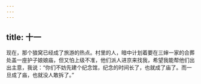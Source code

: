 ```yaml
---
---
---
```

title: 十一
---





现在，那个狼窝已经成了旅游的热点。村里的人，暗中计划着要在三婶一家的合葬处盖一座护子娘娘庙，但又怕上级不准，他们派人进京来找我，希望我能帮他们出出主意，我说：“你们不妨先建个纪念馆，纪念的时间长了，也就成了庙了。而一旦成了庙，也就没人敢拆了。”